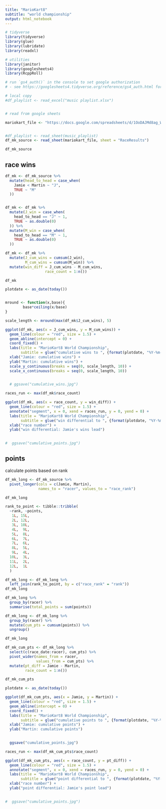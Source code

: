 ```yaml
---
title: "MarioKart8"
subtitle: "world championship"
output: html_notebook
---
```



```r
# tidyverse
library(tidyverse)
library(glue)
library(lubridate)
library(readxl)

# utilities
library(janitor)
library(googlesheets4)
library(RcppRoll) 

# run `gs4_auth()` in the console to set google authorization
# - see https://googlesheets4.tidyverse.org/reference/gs4_auth.html for details


```


```r
# local copy
#df_playlist <- read_excel("music playlist.xlsx")


# read from google sheets

mariokart_file <- "https://docs.google.com/spreadsheets/d/1OoDAJMd8ag_W7DtRXyVsfx2VrQes4LqCDYhuLldUwuU/edit?usp=sharing"


#df_playlist <- read_sheet(music_playlist)
df_mk_source <- read_sheet(mariokart_file, sheet = "RaceResults")

df_mk_source

```



## race wins


```r

df_mk <- df_mk_source %>% 
  mutate(head_to_head = case_when(
    Jamie < Martin ~ "J",
    TRUE ~ "M"
  ))


df_mk <- df_mk %>% 
  mutate(J_win = case_when(
    head_to_head == "J" ~ 1,
    TRUE ~ as.double(0)
  )) %>% 
  mutate(M_win = case_when(
    head_to_head == "M" ~ 1,
    TRUE ~ as.double(0)
  ))  

df_mk <- df_mk %>% 
  mutate(J_cum_wins = cumsum(J_win),
         M_cum_wins = cumsum(M_win)) %>% 
  mutate(win_diff = J_cum_wins - M_cum_wins,
                  race_count = 1:n())

df_mk
```


```r

plotdate <- as_date(today())


mround <- function(x,base){
        base*ceiling(x/base)
}

scale_length <- mround(max(df_mk$J_cum_wins), 5)

ggplot(df_mk, aes(x = J_cum_wins, y = M_cum_wins)) +
  geom_line(colour = "red", size = 1.5) +
  geom_abline(intercept = 0) +
  coord_fixed() +
  labs(title = "MarioKart8 World Championship",
       subtitle = glue("cumulative wins to ", {format(plotdate, "%Y-%m-%d")})) +
  xlab("Jamie: cumulative wins") +
  ylab("Martin: cumulative wins") +
  scale_y_continuous(breaks = seq(0, scale_length, 10)) +
  scale_x_continuous(breaks = seq(0, scale_length, 10)) 
  

  # ggsave("cumulative_wins.jpg")

```



```r

races_run <- max(df_mk$race_count)

ggplot(df_mk, aes(x = race_count, y = win_diff)) +
  geom_line(colour = "red", size = 1.5) +
  annotate("segment", x = 0, xend = races_run, y = 0, yend = 0) +
  labs(title = "MarioKart8 World Championship",
       subtitle = glue("win differential to ", {format(plotdate, "%Y-%m-%d")})) +
  xlab("race number") +
  ylab("win differential: Jamie's wins lead")
  

#  ggsave("cumulative_points.jpg")


```

## points

calculate points based on rank


```r

df_mk_long <- df_mk_source %>% 
  pivot_longer(cols = c(Jamie, Martin),
               names_to = "racer", values_to = "race_rank")

df_mk_long

```

```r

rank_to_point <- tibble::tribble(
  ~rank, ~points,
   1L, 15L,
   2L, 12L,
   3L, 10L,
   4L,  9L,
   5L,  8L,
   6L,  7L,
   7L,  6L,
   8L,  5L,
   9L,  4L,
  10L,  3L,
  11L,  2L,
  12L,  1L
  )


```

```r

df_mk_long <- df_mk_long %>% 
  left_join(rank_to_point, by = c("race_rank" = "rank"))
df_mk_long

```


```r

df_mk_long %>% 
  group_by(racer) %>% 
  summarise(total_points = sum(points))

```


```r

df_mk_long <- df_mk_long %>% 
  group_by(racer) %>% 
  mutate(cum_pts = cumsum(points)) %>% 
  ungroup()

df_mk_long

df_mk_cum_pts <- df_mk_long %>% 
  select(c(race_date:racer), cum_pts) %>% 
  pivot_wider(names_from = racer,
              values_from = cum_pts) %>% 
  mutate(pt_diff = Jamie - Martin,
         race_count = 1:n())

df_mk_cum_pts

```

```r

plotdate <- as_date(today())

ggplot(df_mk_cum_pts, aes(x = Jamie, y = Martin)) +
  geom_line(colour = "red", size = 1.5) +
  geom_abline(intercept = 0) +
  coord_fixed() +
  labs(title = "MarioKart8 World Championship",
       subtitle = glue("cumulative points to ", {format(plotdate, "%Y-%m-%d")})) +
  xlab("Jamie: cumulative points") +
  ylab("Martin: cumulative points")
  

  ggsave("cumulative_points.jpg")

```

```r

races_run <- max(df_mk_cum_pts$race_count)

ggplot(df_mk_cum_pts, aes(x = race_count, y = pt_diff)) +
  geom_line(colour = "red", size = 1.5) +
  annotate("segment", x = 0, xend = races_run, y = 0, yend = 0) +
  labs(title = "MarioKart8 World Championship",
       subtitle = glue("point differential to ", {format(plotdate, "%Y-%m-%d")})) +
  xlab("race number") +
  ylab("point differential: Jamie's point lead")
  

#  ggsave("cumulative_points.jpg")


```


